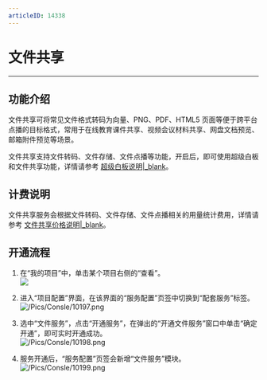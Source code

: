 ```yaml
---
articleID: 14338
---
```

# 文件共享

- - -

## 功能介绍

文件共享可将常见文件格式转码为向量、PNG、PDF、HTML5 页面等便于跨平台点播的目标格式，常用于在线教育课件共享、视频会议材料共享、网盘文档预览、邮箱附件预览等场景。 

文件共享支持文件转码、文件存储、文件点播等功能，开启后，即可使用超级白板和文件共享功能，详情请参考 [超级白板说明\|_blank](#11287)。


## 计费说明

文件共享服务会根据文件转码、文件存储、文件点播相关的用量统计费用，详情请参考 [文件共享价格说明\|_blank](#11958)。


## 开通流程

1. 在“我的项目”中，单击某个项目右侧的“查看”。   
![](/Pics/console/Create_Project5.png)

2. 进入“项目配置”界面，在该界面的“服务配置”页签中切换到“配套服务”标签。
![/Pics/Consle/10197.png](http://doc.oa.zego.im/Pics/Consle/10197.png)

3. 选中“文件服务”，点击“开通服务”，在弹出的“开通文件服务”窗口中单击“确定开通”，即可实时开通成功。   
![/Pics/Consle/10198.png](http://doc.oa.zego.im/Pics/Consle/10198.png)

4. 服务开通后，“服务配置”页签会新增“文件服务”模块。   
![/Pics/Consle/10199.png](http://doc.oa.zego.im/Pics/Consle/10199.png)
